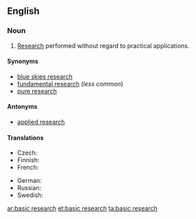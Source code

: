 ==English==
{{wikipedia}}
===Noun===
{{en-noun|-|head=[[basic]] [[research]]}}

# [[research|Research]] performed without regard to practical applications.

====Synonyms====
* [[blue skies research]]
* [[fundamental research]] (''less common'')
* [[pure research]] {{qualifier|rare}}

====Antonyms====
* [[applied research]]

====Translations====
{{trans-top|type of research}}
* Czech: {{t-|cs|základní výzkum|m}}
* Finnish: {{t|fi|perustutkimus}}
* French: {{t|fr|recherche fondamentale|f}}
{{trans-mid}}
* German: {{t|de|Grundlagenforschung|f}}
* Russian: {{t|ru|фундаментальные исследования|n|p|tr=fundamentálʹnyje isslédovanija|sc=Cyrl}}
* Swedish: {{t-|sv|grundforskning|c}}
{{trans-bottom}}

[[ar:basic research]]
[[et:basic research]]
[[ta:basic research]]
